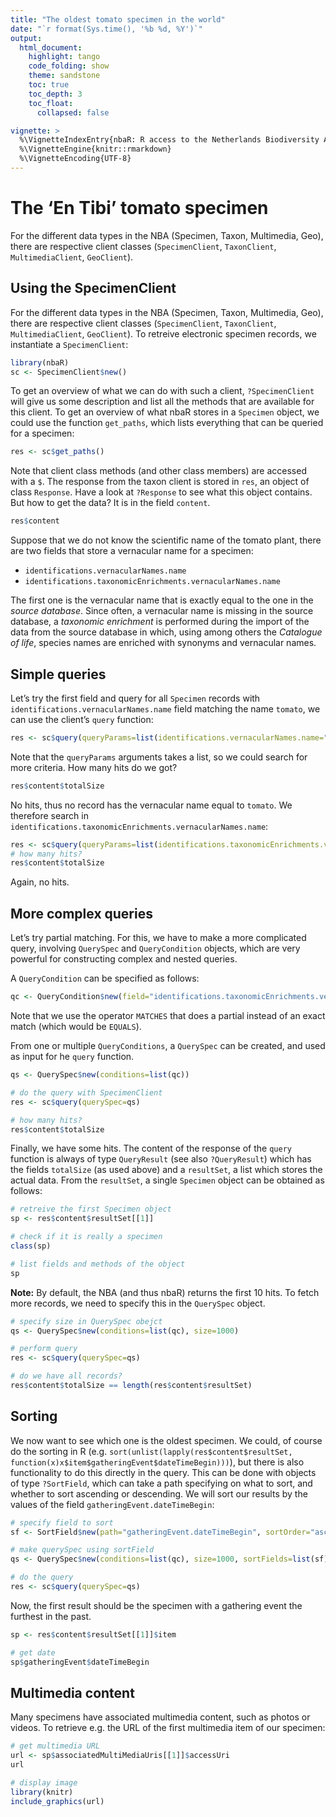 ```yaml
---
title: "The oldest tomato specimen in the world"
date: "`r format(Sys.time(), '%b %d, %Y')`"
output:
  html_document:
    highlight: tango
    code_folding: show
    theme: sandstone
    toc: true
    toc_depth: 3
    toc_float:
      collapsed: false

vignette: >
  %\VignetteIndexEntry{nbaR: R access to the Netherlands Biodiversity API}
  %\VignetteEngine{knitr::rmarkdown}
  %\VignetteEncoding{UTF-8}
---
```


# The 'En Tibi' tomato specimen

For the different data types in the NBA (Specimen, Taxon, Multimedia, Geo),
there are respective client classes (`SpecimenClient`, `TaxonClient`,
`MultimediaClient`, `GeoClient`).

## Using the SpecimenClient

For the different data types in the NBA (Specimen, Taxon, Multimedia, Geo),
there are respective client classes (`SpecimenClient`, `TaxonClient`,
`MultimediaClient`, `GeoClient`). To retreive electronic specimen records,
we instantiate a `SpecimenClient`:

```r
library(nbaR)
sc <- SpecimenClient$new()
```

To get an overview of what we can do with such a client, `?SpecimenClient` will
give us some description and list all the methods that are available for this client.
To get an overview of what nbaR stores in a `Specimen` object, we could use the function
`get_paths`, which lists everything that can be queried for a specimen:

```r
res <- sc$get_paths()
```

Note that client class methods (and other class members) are accessed with a `$`.
The response from the taxon client is stored in `res`, an object of class `Response`.
Have a look at `?Response` to see what this object contains. But how to get the data?
It is in the field `content`.

```r
res$content
```

Suppose that we do not know the scientific name of the tomato plant,
there are two fields that store a vernacular name for a specimen:

* `identifications.vernacularNames.name`
* `identifications.taxonomicEnrichments.vernacularNames.name`

The first one is the vernacular name that is exactly equal to the one in the
*source database*. Since often, a vernacular name is missing in the source database,
a *taxonomic enrichment* is performed during the import of the data from the source database
in which, using among others the *Catalogue of life*, species names are enriched with synonyms and
vernacular names.

## Simple queries

Let's try the first field and query for all `Specimen` records with `identifications.vernacularNames.name` field
matching the name `tomato`, we can use the client's `query` function:

```r
res <- sc$query(queryParams=list(identifications.vernacularNames.name="tomato"))
```

Note that the `queryParams` arguments takes a list, so
we could search for more criteria. How many hits do we got?

```r
res$content$totalSize
```

No hits, thus no record has the vernacular name equal to `tomato`. We therefore
search in `identifications.taxonomicEnrichments.vernacularNames.name`:

```r
res <- sc$query(queryParams=list(identifications.taxonomicEnrichments.vernacularNames.name="tomato"))
# how many hits?
res$content$totalSize
```

Again, no hits.

## More complex queries

Let's try partial matching. For this, we have to make a
more complicated query, involving `QuerySpec` and `QueryCondition` objects,
which are very powerful for constructing complex and nested queries.

A `QueryCondition` can be specified as follows:

```r
qc <- QueryCondition$new(field="identifications.taxonomicEnrichments.vernacularNames.name", operator="MATCHES", value="tomato")
```

Note that we use the operator `MATCHES` that does a partial instead of an exact match
(which would be `EQUALS`).

From one or multiple `QueryConditions`, a `QuerySpec` can be created, and used as input
for he `query` function.

```r
qs <- QuerySpec$new(conditions=list(qc))

# do the query with SpecimenClient
res <- sc$query(querySpec=qs)

# how many hits?
res$content$totalSize
```

Finally, we have some hits. The content of the response of the `query` function
is always of type `QueryResult` (see also `?QueryResult`) which has the fields
`totalSize` (as used above) and a `resultSet`, a list which stores the actual data.
From the `resultSet`, a single `Specimen` object can be obtained as follows:

```r
# retreive the first Specimen object
sp <- res$content$resultSet[[1]]

# check if it is really a specimen
class(sp)

# list fields and methods of the object
sp
```

**Note:** By default, the NBA (and thus nbaR) returns the first 10 hits.
To fetch more records, we need to specify this in the `QuerySpec` object.


```r
# specify size in QuerySpec obejct
qs <- QuerySpec$new(conditions=list(qc), size=1000)

# perform query
res <- sc$query(querySpec=qs)

# do we have all records?
res$content$totalSize == length(res$content$resultSet)
```

## Sorting

We now want to see which one is the oldest specimen. We could, of course
do the sorting in R
(e.g. `sort(unlist(lapply(res$content$resultSet, function(x)x$item$gatheringEvent$dateTimeBegin)))`),
but there is also functionality to do this directly in the query.
This can be done with objects of type `?SortField`, which can take a
path specifying on what to sort, and whether to sort ascending or
descending. We will sort our results by the values of the field
`gatheringEvent.dateTimeBegin`:


```r
# specify field to sort
sf <- SortField$new(path="gatheringEvent.dateTimeBegin", sortOrder="asc")

# make querySpec using sortField
qs <- QuerySpec$new(conditions=list(qc), size=1000, sortFields=list(sf))

# do the query
res <- sc$query(querySpec=qs)
```

Now, the first result should be the specimen with a gathering event the furthest
in the past.

```r
sp <- res$content$resultSet[[1]]$item

# get date
sp$gatheringEvent$dateTimeBegin
```

## Multimedia content

Many specimens have associated multimedia content, such as photos or videos.
To retrieve e.g. the URL of the first multimedia item of our specimen:

```r
# get multimedia URL
url <- sp$associatedMultiMediaUris[[1]]$accessUri
url

# display image
library(knitr)
include_graphics(url)
```









